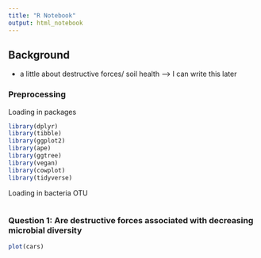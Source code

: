 ```yaml
---
title: "R Notebook"
output: html_notebook
---
```



## Background
- a little about destructive forces/ soil health --> I can write this later



### Preprocessing

Loading in packages 

```r
library(dplyr)
library(tibble)
library(ggplot2)
library(ape)
library(ggtree)
library(vegan)
library(cowplot)
library(tidyverse)
```

Loading in bacteria OTU 

```r

```




### Question 1: Are destructive forces associated with decreasing microbial diversity

```r
plot(cars)
```


